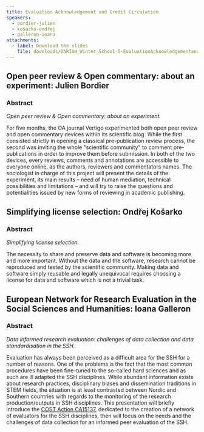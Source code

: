 ```yaml
---
title: Evaluation Acknowledgement and Credit Circulation
speakers:
  - bordier-julien
  - košarko-ondřej
  - galleron-ioana
attachments:
  - label: Download the slides
    file: downloads/DARIAH_Winter_School-5-EvaluationAcknowledgementandCreditCirculation.pdf
---
```

## Open peer review & Open commentary: about an experiment: Julien Bordier

### Abstract

*Open peer review & Open commentary: about an experiment.*

For five months, the OA journal Vertigo experimented both open peer review and open commentary devices within its scientific blog. While the first consisted strictly in opening a classical pre-publication review process, the second was inviting the whole "scientific community" to comment pre-publications in order to improve them before submission. In both of the two devices, every reviews, comments and annotations are accessible to everyone online, as the authors, reviewers and commentators names. The sociologist in charge of this project will present the details of the experiment, its main results – need of human mediation, technical possibilities and limitations – and will try to raise the questions and potentialities issued by new forms of reviewing in academic publishing.

<DownloadLink href="downloads/5.1-Bordier.pdf" />

<Speakers>
  <Speaker speaker="bordier-julien" />
</Speakers>

## Simplifying license selection: Ondřej Košarko

### Abstract

*Simplifying license selection.*

The necessity to share and preserve data and software is becoming more and more important. Without the data and the software, research cannot be reproduced and tested by the scientific community. Making data and software simply reusable and legally unequivocal requires choosing a license for data and software which is not a trivial task.

<DownloadLink href="downloads/5.2-Kosarko.pdf" />

<Speakers>
  <Speaker speaker="košarko-ondřej" />
</Speakers>

## European Network for Research Evaluation in the Social Sciences and Humanities: Ioana Galleron

### Abstract

*Data informed research evaluation: challenges of data collection and data standardisation in the SSH.*

Evaluation has always been perceived as a difficult area for the SSH for a number of reasons. One of the problems is the fact that the most common procedures have been fine-tuned to the so-called hard sciences and as such are ill adapted the SSH disciplines. While abundant information exists about research practices, disciplinary biases and dissemination traditions in STEM fields, the situation is at least contrasted between Nordic and Southern countries with regards to the monitoring of the research production/outputs in SSH disciplines. This presentation will briefly introduce the [COST Action CA15137](http://enressh.eu/), dedicated to the creation of a network of evaluators for the SSH disciplines, then will focus on the needs and the challenges of data collection for an informed peer evaluation of the SSH.

<DownloadLink href="downloads/5.3-Galleron.pdf" />

<Speakers>
  <Speaker speaker="galleron-ioana" />
</Speakers>

